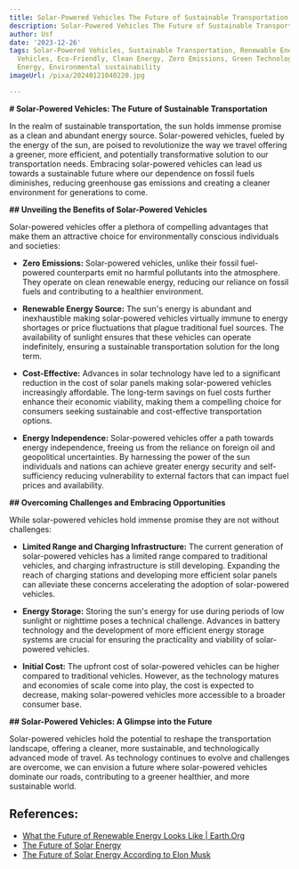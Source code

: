 ```yaml
---
title: Solar-Powered Vehicles The Future of Sustainable Transportation
description: Solar-Powered Vehicles The Future of Sustainable Transportation
author: Usf
date: '2023-12-26'
tags: Solar-Powered Vehicles, Sustainable Transportation, Renewable Energy, Electric
  Vehicles, Eco-Friendly, Clean Energy, Zero Emissions, Green Technology, Alternative
  Energy, Environmental sustainability
imageUrl: /pixa/20240121040220.jpg

---
```

**# Solar-Powered Vehicles: The Future of Sustainable Transportation**

In the  realm of sustainable transportation, the sun holds immense  promise as a clean and abundant  energy source. Solar-powered vehicles, fueled by the energy of the  sun, are poised to revolutionize the way we travel offering a greener, more efficient,  and potentially transformative solution to  our transportation needs.  Embracing solar-powered vehicles can  lead us towards a sustainable  future where our dependence on fossil fuels diminishes, reducing greenhouse gas emissions and creating a cleaner  environment for  generations to come.

**## Unveiling the Benefits of Solar-Powered  Vehicles**

Solar-powered vehicles offer a plethora of compelling advantages that make them an attractive choice for environmentally conscious individuals and societies:

- **Zero Emissions:** Solar-powered vehicles, unlike  their fossil fuel-powered counterparts emit no harmful pollutants into the atmosphere. They operate on clean renewable energy, reducing our reliance on fossil fuels and contributing  to a healthier environment.

- **Renewable Energy Source:** The sun's energy is abundant and  inexhaustible making solar-powered vehicles  virtually immune  to energy shortages or price fluctuations that  plague traditional fuel  sources. The availability of sunlight ensures that these vehicles can operate indefinitely, ensuring a sustainable  transportation solution for the long term.

- **Cost-Effective:** Advances in solar technology have  led to a significant reduction in  the cost of solar panels making solar-powered vehicles increasingly affordable. The long-term savings  on fuel costs further enhance their economic viability, making them a compelling choice for consumers seeking sustainable and cost-effective transportation options.

-  **Energy Independence:** Solar-powered  vehicles offer a path towards energy independence,  freeing us from the reliance  on  foreign oil and geopolitical uncertainties. By harnessing the power of the sun individuals and nations can achieve greater energy security and self-sufficiency reducing vulnerability  to external factors that  can impact fuel prices and availability.

**## Overcoming Challenges and Embracing Opportunities**

While  solar-powered vehicles hold immense promise they are not without challenges:

- **Limited Range and Charging Infrastructure:**  The current generation of solar-powered vehicles has a limited range compared to traditional vehicles, and charging infrastructure is still developing. Expanding the reach of charging stations and developing more efficient  solar panels can alleviate these concerns accelerating the  adoption of solar-powered vehicles.

- **Energy Storage:** Storing the sun's  energy  for use during periods of low sunlight or  nighttime poses  a technical challenge. Advances in battery technology and the development of more efficient energy storage  systems are crucial for ensuring the practicality and viability of solar-powered vehicles.

- **Initial  Cost:** The upfront cost of solar-powered vehicles can be higher compared to traditional vehicles. However, as the technology matures and economies  of scale  come into play,  the cost is expected to decrease, making solar-powered vehicles more accessible to a broader consumer base.

**## Solar-Powered  Vehicles: A Glimpse into the Future**

Solar-powered vehicles  hold  the potential to reshape the transportation landscape, offering a cleaner, more sustainable, and technologically  advanced  mode of travel. As technology continues to evolve and challenges are overcome, we can envision a future where solar-powered vehicles dominate our roads, contributing to a greener healthier, and more sustainable world.

## References:
- [What the Future of Renewable Energy Looks Like | Earth.Org](https://earth.org/the-growth-of-renewable-energy-what-does-the-future-hold/)
- [The Future of Solar Energy](https://energy.mit.edu/research/future-solar-energy/)
- [The Future of Solar Energy According to Elon Musk](https://energy5.com/the-future-of-solar-energy-according-to-elon-musk)
